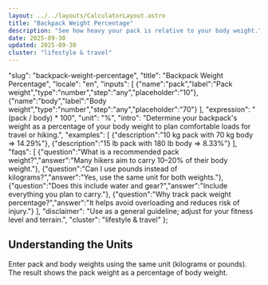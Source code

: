 ```yaml
---
layout: ../../layouts/CalculatorLayout.astro
title: "Backpack Weight Percentage"
description: "See how heavy your pack is relative to your body weight."
date: 2025-09-30
updated: 2025-09-30
cluster: "lifestyle & travel"
---
```



  "slug": "backpack-weight-percentage",
  "title": "Backpack Weight Percentage",
  "locale": "en",
  "inputs": [
    {"name":"pack","label":"Pack weight","type":"number","step":"any","placeholder":"10"},
    {"name":"body","label":"Body weight","type":"number","step":"any","placeholder":"70"}
  ],
  "expression": "(pack / body) * 100",
  "unit": "%",
  "intro": "Determine your backpack's weight as a percentage of your body weight to plan comfortable loads for travel or hiking.",
  "examples": [
    {"description":"10 kg pack with 70 kg body ⇒ 14.29%"},
    {"description":"15 lb pack with 180 lb body ⇒ 8.33%"}
  ],
  "faqs": [
    {"question":"What is a recommended pack weight?","answer":"Many hikers aim to carry 10–20% of their body weight."},
    {"question":"Can I use pounds instead of kilograms?","answer":"Yes, use the same unit for both weights."},
    {"question":"Does this include water and gear?","answer":"Include everything you plan to carry."},
    {"question":"Why track pack weight percentage?","answer":"It helps avoid overloading and reduces risk of injury."}
  ],
  "disclaimer": "Use as a general guideline; adjust for your fitness level and terrain.",
  "cluster": "lifestyle & travel"
};

<Calculator schema={schema} />

## Understanding the Units

Enter pack and body weights using the same unit (kilograms or pounds). The result shows the pack weight as a percentage of body weight.


